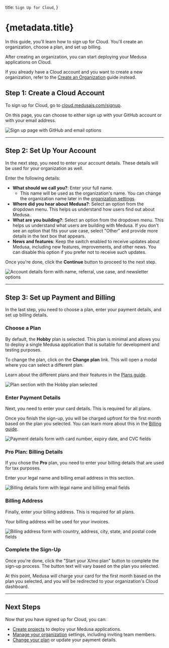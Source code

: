  title: `Sign Up for Cloud`,
}

# {metadata.title}

In this guide, you'll learn how to sign up for Cloud. You'll create an organization, choose a plan, and set up billing.

After creating an organization, you can start deploying your Medusa applications on Cloud.

<Note>

If you already have a Cloud account and you want to create a new organization, refer to the [Create an Organization](../organizations/page.mdx#create-or-join-an-organization) guide instead.

</Note>

## Step 1: Create a Cloud Account

To sign up for Cloud, go to [cloud.medusajs.com/signup](https://cloud.medusajs.com/signup?utm_source=docs&utm_medium=website&utm_campaign=cloud_signup_guide).

On this page, you can choose to either sign up with your GitHub account or with your email address.

![Sign up page with GitHub and email options](https://res.cloudinary.com/dza7lstvk/image/upload/v1757581724/Cloud/CleanShot_2025-09-11_at_12.08.08_2x_e6md6c.png)

---

## Step 2: Set Up Your Account

In the next step, you need to enter your account details. These details will be used for your organization as well.

Enter the following details:

- **What should we call you?**: Enter your full name.
    - This name will be used as the organization's name. You can change the organization name later in the [organization settings](../organizations/page.mdx#edit-organization-details).
- **Where did you hear about Medusa?**: Select an option from the dropdown menu. This helps us understand how users find out about Medusa.
- **What are you building?**: Select an option from the dropdown menu. This helps us understand what users are building with Medusa. If you don't see an option that fits your use case, select "Other" and provide more details in the text box that appears.
- **News and features**: Keep the switch enabled to receive updates about Medusa, including new features, improvements, and other news. You can disable this option if you prefer not to receive such updates.

Once you're done, click the **Continue** button to proceed to the next step.

![Account details form with name, referral, use case, and newsletter options](https://res.cloudinary.com/dza7lstvk/image/upload/v1757581945/Cloud/CleanShot_2025-09-11_at_12.12.16_2x_t86r6j.png)

---

## Step 3: Set up Payment and Billing

In the last step, you need to choose a plan, enter your payment details, and set up billing details.

### Choose a Plan

By default, the **Hobby** plan is selected. This plan is minimal and allows you to deploy a single Medusa application that is suitable for development and testing purposes.

To change the plan, click on the **Change plan** link. This will open a modal where you can select a different plan.

<Note>

Learn about the different plans and their features in the [Plans guide](../pricing/page.mdx).

</Note>

![Plan section with the Hobby plan selected](https://res.cloudinary.com/dza7lstvk/image/upload/v1757582162/Cloud/CleanShot_2025-09-11_at_12.15.39_2x_ww4ff2.png)

### Enter Payment Details

Next, you need to enter your card details. This is required for all plans.

Once you finish the sign-up, you will be charged upfront for the first month based on the plan you selected. You can learn more about this in the [Billing guide](../billing/page.mdx).

![Payment details form with card number, expiry date, and CVC fields](https://res.cloudinary.com/dza7lstvk/image/upload/v1757582477/Cloud/CleanShot_2025-09-11_at_12.20.06_2x_lzk7gu.png)

### Pro Plan: Billing Details

If you chose the **Pro** plan, you need to enter your billing details that are used for tax purposes.

Enter your legal name and billing email address in this section.

![Billing details form with legal name and billing email fields](https://res.cloudinary.com/dza7lstvk/image/upload/v1757582477/Cloud/CleanShot_2025-09-11_at_12.19.53_2x_dxfziq.png)

### Billing Address

Finally, enter your billing address. This is required for all plans.

Your billing address will be used for your invoices.

![Billing address form with country, address, city, state, and postal code fields](https://res.cloudinary.com/dza7lstvk/image/upload/v1757582478/Cloud/CleanShot_2025-09-11_at_12.20.55_2x_un3emk.png)

### Complete the Sign-Up

Once you're done, click the "Start your X/mo plan" button to complete the sign-up process. The button text will vary based on the plan you selected.

At this point, Medusa will charge your card for the first month based on the plan you selected, and you will be redirected to your organization's Cloud dashboard.

---

## Next Steps

Now that you have signed up for Cloud, you can:

- [Create projects](../projects/page.mdx) to deploy your Medusa applications.
- [Manage your organization](../organizations/page.mdx) settings, including inviting team members.
- [Change your plan](../billing/page.mdx#change-your-organizations-plan) or update your payment details.
